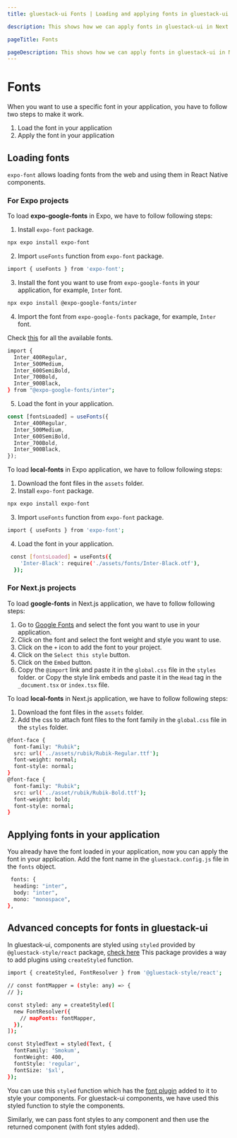 ```yaml
---
title: gluestack-ui Fonts | Loading and applying fonts in gluestack-ui

description: This shows how we can apply fonts in gluestack-ui in Next.js and Expo projects.

pageTitle: Fonts

pageDescription: This shows how we can apply fonts in gluestack-ui in Next.js and Expo projects.
---
```



<Meta title="ui/Advanced/Fonts" />

# Fonts

When you want to use a specific font in your application, you have to follow two steps to make it work.

1. Load the font in your application
2. Apply the font in your application

## Loading fonts

`expo-font` allows loading fonts from the web and using them in React Native components.

### **For Expo projects**

To load **expo-google-fonts** in Expo, we have to follow following steps:

1. Install `expo-font` package.

```bash
npx expo install expo-font
```

2. Import `useFonts` function from `expo-font` package.

```bash
import { useFonts } from 'expo-font';
```

3. Install the font you want to use from `expo-google-fonts` in your application, for example, `Inter` font.

```bash
npx expo install @expo-google-fonts/inter
```

4. Import the font from `expo-google-fonts` package, for example, `Inter` font.

Check [this](https://github.com/expo/google-fonts/) for all the available fonts.

```bash
import {
  Inter_400Regular,
  Inter_500Medium,
  Inter_600SemiBold,
  Inter_700Bold,
  Inter_900Black,
} from "@expo-google-fonts/inter";
```

5. Load the font in your application.

```jsx
const [fontsLoaded] = useFonts({
  Inter_400Regular,
  Inter_500Medium,
  Inter_600SemiBold,
  Inter_700Bold,
  Inter_900Black,
});
```

To load **local-fonts** in Expo application, we have to follow following steps:

1. Download the font files in the `assets` folder.
2. Install `expo-font` package.

```bash
npx expo install expo-font
```

3. Import `useFonts` function from `expo-font` package.

```bash
import { useFonts } from 'expo-font';
```

4. Load the font in your application.

```bash
 const [fontsLoaded] = useFonts({
    'Inter-Black': require('./assets/fonts/Inter-Black.otf'),
  });
```

### **For Next.js projects**

To load **google-fonts** in Next.js application, we have to follow following steps:

1. Go to [Google Fonts](https://fonts.google.com/) and select the font you want to use in your application.
2. Click on the font and select the font weight and style you want to use.
3. Click on the `+` icon to add the font to your project.
4. Click on the `Select this style` button.
5. Click on the `Embed` button.
6. Copy the `@import` link and paste it in the `global.css` file in the `styles` folder.
   or
   Copy the style link embeds and paste it in the `Head` tag in the `_document.tsx` or `index.tsx` file.

To load **local-fonts** in Next.js application, we have to follow following steps:

1. Download the font files in the `assets` folder.
2. Add the css to attach font files to the font family in the `global.css` file in the `styles` folder.

```bash
@font-face {
  font-family: "Rubik";
  src: url('../assets/rubik/Rubik-Regular.ttf');
  font-weight: normal;
  font-style: normal;
}
@font-face {
  font-family: "Rubik";
  src: url('../asset/rubik/Rubik-Bold.ttf');
  font-weight: bold;
  font-style: normal;
}
```

## Applying fonts in your application

You already have the font loaded in your application, now you can apply the font in your application.
Add the font name in the `gluestack.config.js` file in the `fonts` object.

```bash
 fonts: {
  heading: "inter",
  body: "inter",
  mono: "monospace",
},
```

## Advanced concepts for fonts in gluestack-ui

In gluestack-ui, components are styled using `styled` provided by `@gluestack-style/react` package, [check here](/style)
This package provides a way to add plugins using `createStyled` function.

```bash
import { createStyled, FontResolver } from '@gluestack-style/react';

// const fontMapper = (style: any) => {
// };

const styled: any = createStyled([
  new FontResolver({
    // mapFonts: fontMapper,
  }),
]);

const StyledText = styled(Text, {
  fontFamily: 'Smokum',
  fontWeight: 400,
  fontStyle: 'regular',
  fontSize: '$xl',
});
```

You can use this `styled` function which has the [font plugin](/style/docs/plugins/fonts-plugin) added to it to style your components. For gluestack-ui components, we have used this styled function to style the components.

Similarly, we can pass font styles to any component and then use the returned component (with font styles added).
